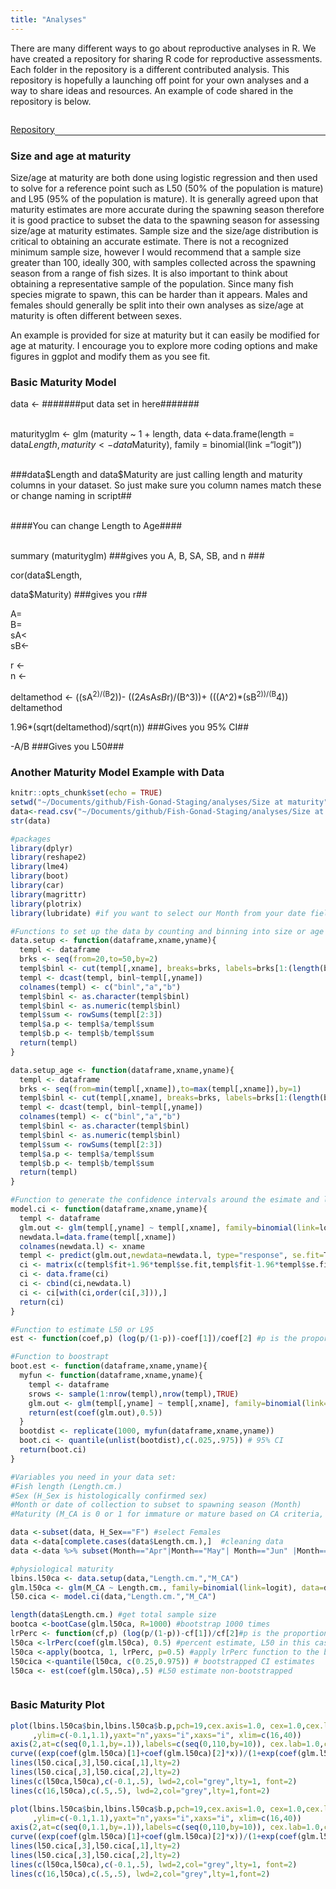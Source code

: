 ```yaml
---
title: "Analyses"
---
```


There are many different ways to go about reproductive analyses in R. We have created a repository for sharing R code for reproductive assessments. Each folder in the repository is a different contributed analysis. This repository is hopefully a launching off point for your own analyses and a way to share ideas and resources. An example of code shared in the repository is below.

<div>

::: {style="float: left"}
[Repository](https://github.com/MARVLS/Fish-Gonad-Staging/tree/main/analyses)
:::

<p>

</p>

<br/>

<hr>

### Size and age at maturity

Size/age at maturity are both done using logistic regression and then used to solve for a reference point such as L50 (50% of the population is mature) and L95 (95% of the population is mature). It is generally agreed upon that maturity estimates are more accurate during the spawning season therefore it is good practice to subset the data to the spawning season for assessing size/age at maturity estimates. Sample size and the size/age distribution is critical to obtaining an accurate estimate. There is not a recognized minimum sample size, however I would recommend that a sample size greater than 100, ideally 300, with samples collected across the spawning season from a range of fish sizes. It is also important to think about obtaining a representative sample of the population. Since many fish species migrate to spawn, this can be harder than it appears. Males and females should generally be split into their own analyses as size/age at maturity is often different between sexes.

An example is provided for size at maturity but it can easily be modified for age at maturity. I encourage you to explore more coding options and make figures in ggplot and modify them as you see fit.

### Basic Maturity Model


data \<- #######put data set in here#######

\
maturityglm \<- glm (maturity \~ 1 + length, data \<-data.frame(length = data$Length, maturity <- data$Maturity), family = binomial(link ="logit"))

\
###data\$Length and data\$Maturity are just calling length and maturity columns in your dataset. So just make sure you column names match these or change naming in script##

\
####You can change Length to Age####

\
summary (maturityglm) ###gives you A, B, SA, SB, and n \###\

cor(data\$Length,

data\$Maturity) ###gives you r##

A=\
B=\
sA\<\
sB\<-

r \<-\
n \<-

deltamethod \<- ((sA^2)/(B^2))- ((2*A*sA*sB*r)/(B\^3))+ (((A\^2)\*(sB^2))/(B^4))\
deltamethod

1.96\*(sqrt(deltamethod)/sqrt(n)) ###Gives you 95% CI##

-A/B ###Gives you L50###

### Another Maturity Model Example with Data

```r
knitr::opts_chunk$set(echo = TRUE)
setwd("~/Documents/github/Fish-Gonad-Staging/analyses/Size at maturity")
data<-read.csv("~/Documents/github/Fish-Gonad-Staging/analyses/Size at Maturity/pzonatus_maturity.csv")
str(data)
```

```r
#packages
library(dplyr)
library(reshape2)
library(lme4)
library(boot)
library(car)
library(magrittr)
library(plotrix)
library(lubridate) #if you want to select our Month from your date field

#Functions to set up the data by counting and binning into size or age bins 
data.setup <- function(dataframe,xname,yname){
  templ <- dataframe
  brks <- seq(from=20,to=50,by=2)
  templ$binl <- cut(templ[,xname], breaks=brks, labels=brks[1:(length(brks)-1)],right=F)
  templ <- dcast(templ, binl~templ[,yname])
  colnames(templ) <- c("binl","a","b")
  templ$binl <- as.character(templ$binl)
  templ$binl <- as.numeric(templ$binl)
  templ$sum <- rowSums(templ[2:3])
  templ$a.p <- templ$a/templ$sum
  templ$b.p <- templ$b/templ$sum
  return(templ)
}

data.setup_age <- function(dataframe,xname,yname){
  templ <- dataframe
  brks <- seq(from=min(templ[,xname]),to=max(templ[,xname]),by=1)
  templ$binl <- cut(templ[,xname], breaks=brks, labels=brks[1:(length(brks)-1)],right=F)
  templ <- dcast(templ, binl~templ[,yname])
  colnames(templ) <- c("binl","a","b")
  templ$binl <- as.character(templ$binl)
  templ$binl <- as.numeric(templ$binl)
  templ$sum <- rowSums(templ[2:3])
  templ$a.p <- templ$a/templ$sum
  templ$b.p <- templ$b/templ$sum
  return(templ)
}

#Function to generate the confidence intervals around the esimate and logisitic function
model.ci <- function(dataframe,xname,yname){
  templ <- dataframe
  glm.out <- glm(templ[,yname] ~ templ[,xname], family=binomial(link=logit), data=templ)
  newdata.l=data.frame(templ[,xname])
  colnames(newdata.l) <- xname
  templ <- predict(glm.out,newdata=newdata.l, type="response", se.fit=T)
  ci <- matrix(c(templ$fit+1.96*templ$se.fit,templ$fit-1.96*templ$se.fit),ncol=2)
  ci <- data.frame(ci)
  ci <- cbind(ci,newdata.l)
  ci <- ci[with(ci,order(ci[,3])),]
  return(ci)
}

#Function to estimate L50 or L95
est <- function(coef,p) (log(p/(1-p))-coef[1])/coef[2] #p is the proportion i.e. L50 is 50 here

#Function to boostrapt 
boot.est <- function(dataframe,xname,yname){
  myfun <- function(dataframe,xname,yname){
    templ <- dataframe
    srows <- sample(1:nrow(templ),nrow(templ),TRUE)
    glm.out <- glm(templ[,yname] ~ templ[,xname], family=binomial(link=logit), data=templ[srows,])
    return(est(coef(glm.out),0.5))
  }
  bootdist <- replicate(1000, myfun(dataframe,xname,yname)) 
  boot.ci <- quantile(unlist(bootdist),c(.025,.975)) # 95% CI
  return(boot.ci)
}

#Variables you need in your data set: 
#Fish length (Length.cm.)
#Sex (H_Sex is histologically confirmed sex)
#Month or date of collection to subset to spawning season (Month)
#Maturity (M_CA is 0 or 1 for immature or mature based on CA criteria, can also use functional maturity M_VT where onset of vitellogenesis is criteria for maturity)

data <-subset(data, H_Sex=="F") #select Females
data <-data[complete.cases(data$Length.cm.),]  #cleaning data
data <-data %>% subset(Month=="Apr"|Month=="May"| Month=="Jun" |Month=="Jul" | Month=="Aug"|Month=="Sep") #subset data for spawning season

#physiological maturity
lbins.l50ca <- data.setup(data,"Length.cm.","M_CA") 
glm.l50ca <- glm(M_CA ~ Length.cm., family=binomial(link=logit), data=data)
l50.cica <- model.ci(data,"Length.cm.","M_CA")

length(data$Length.cm.) #get total sample size
bootca <-bootCase(glm.l50ca, R=1000) #bootstrap 1000 times
lrPerc <- function(cf,p) (log(p/(1-p))-cf[1])/cf[2]#p is the proportion
l50ca <-lrPerc(coef(glm.l50ca), 0.5) #percent estimate, L50 in this case
l50ca <-apply(bootca, 1, lrPerc, p=0.5) #apply lrPerc function to the booted regression
l50cica <-quantile(l50ca, c(0.25,0.975)) # bootstrapped CI estimates
l50ca <- est(coef(glm.l50ca),.5) #L50 estimate non-bootstrapped



```

### Basic Maturity Plot

```r
plot(lbins.l50ca$bin,lbins.l50ca$b.p,pch=19,cex.axis=1.0, cex=1.0,cex.lab=1.0, bty="l",xlab="Fork Length (cm)",ylab="Percent Mature"
     ,ylim=c(-0.1,1.1),yaxt="n",yaxs="i",xaxs="i", xlim=c(16,40))
axis(2,at=c(seq(0,1.1,by=.1)),labels=c(seq(0,110,by=10)), cex.lab=1.0,cex.axis=1.0, las=1)
curve((exp(coef(glm.l50ca)[1]+coef(glm.l50ca)[2]*x))/(1+exp(coef(glm.l50ca)[1]+coef(glm.l50ca)[2]*x)),add=T)
lines(l50.cica[,3],l50.cica[,1],lty=2)
lines(l50.cica[,3],l50.cica[,2],lty=2)
lines(c(l50ca,l50ca),c(-0.1,.5), lwd=2,col="grey",lty=1, font=2)
lines(c(16,l50ca),c(.5,.5), lwd=2,col="grey",lty=1,font=2)

```

```r
plot(lbins.l50ca$bin,lbins.l50ca$b.p,pch=19,cex.axis=1.0, cex=1.0,cex.lab=1.0, bty="l",xlab="Fork Length (cm)",ylab="Percent Mature"
     ,ylim=c(-0.1,1.1),yaxt="n",yaxs="i",xaxs="i", xlim=c(16,40))
axis(2,at=c(seq(0,1.1,by=.1)),labels=c(seq(0,110,by=10)), cex.lab=1.0,cex.axis=1.0, las=1)
curve((exp(coef(glm.l50ca)[1]+coef(glm.l50ca)[2]*x))/(1+exp(coef(glm.l50ca)[1]+coef(glm.l50ca)[2]*x)),add=T)
lines(l50.cica[,3],l50.cica[,1],lty=2)
lines(l50.cica[,3],l50.cica[,2],lty=2)
lines(c(l50ca,l50ca),c(-0.1,.5), lwd=2,col="grey",lty=1, font=2)
lines(c(16,l50ca),c(.5,.5), lwd=2,col="grey",lty=1,font=2)

```
